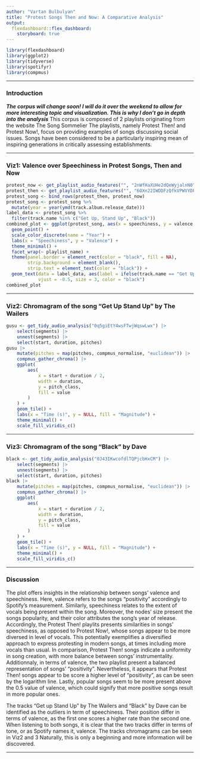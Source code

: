 ```yaml
---
author: "Vartan Bulbulyan"
title: "Protest Songs Then and Now: A Comparative Analysis"
output: 
  flexdashboard::flex_dashboard:
    storyboard: true
---
```

```r
library(flexdashboard)
library(ggplot2)
library(tidyverse)
library(spotifyr)
library(compmus)
```
---

### Introduction
***The corpus will change soon! I will do it over the weekend to allow for more interesting topic and visualization. This is why I don't go in depth into the analysis***
This corpus is composed of 2 playlists originating from the website The Song Sommelier The playlists, namely Protest Then! and Protest Now!, focus on providing examples of songs discussing social issues. Songs have been considered to be a particularly inspiring mean of inspiring generations in critically assessing establishments.

---

### Viz1: Valence over Speechiness in Protest Songs, Then and Now 
```r
protest_now <- get_playlist_audio_features("", "2nWfHaXUHe2dQeWyjalnN0")
protest_then <- get_playlist_audio_features("", "6OXn22IWDDFzQfkVPWVYDF")
protest_song <- bind_rows(protest_then, protest_now)
protest_song <- protest_song %>%
  mutate(year = year(ymd(track.album.release_date)))
label_data <- protest_song %>%
  filter(track.name %in% c("Get Up, Stand Up", "Black"))
combined_plot <- ggplot(protest_song, aes(x = speechiness, y = valence, color = factor(year), size = track.popularity)) +
  geom_point() +
  scale_color_discrete(name = "Year") +
  labs(x = "Speechiness", y = "Valence") +
  theme_minimal() +
  facet_wrap(~ playlist_name) +
  theme(panel.border = element_rect(color = "black", fill = NA),
        strip.background = element_blank(),
        strip.text = element_text(color = "black")) +
  geom_text(data = label_data, aes(label = ifelse(track.name == "Get Up, Stand Up", "The Wailers", "Dave")), 
            vjust = -0.5, size = 3, color = "black")
combined_plot
``` 

---

### Viz2: Chromagram of the song "Get Up Stand Up" by The Wailers

```r
gusu <- get_tidy_audio_analysis("0q5giEtY4wsFTwjWqswLwx") |>
    select(segments) |>
    unnest(segments) |>
    select(start, duration, pitches)
gusu |>
    mutate(pitches = map(pitches, compmus_normalise, "euclidean")) |>
    compmus_gather_chroma() |> 
    ggplot(
        aes(
            x = start + duration / 2,
            width = duration,
            y = pitch_class,
            fill = value
        )
    ) +
    geom_tile() +
    labs(x = "Time (s)", y = NULL, fill = "Magnitude") +
    theme_minimal() +
    scale_fill_viridis_c()
```

---

### Viz3: Chromagram of the song "Black" by Dave

```r
black <- get_tidy_audio_analysis("0J43IKwcofdlTQPjcbHxCM") |>
    select(segments) |>
    unnest(segments) |>
    select(start, duration, pitches)
black |>
    mutate(pitches = map(pitches, compmus_normalise, "euclidean")) |>
    compmus_gather_chroma() |> 
    ggplot(
        aes(
            x = start + duration / 2,
            width = duration,
            y = pitch_class,
            fill = value
        )
    ) +
    geom_tile() +
    labs(x = "Time (s)", y = NULL, fill = "Magnitude") +
    theme_minimal() +
    scale_fill_viridis_c()
```

---

### Discussion
The plot offers insights in the relationship between songs' valence and speechiness. Here, valence refers to the songs "positivity" accordingly to Spotify's measurement. Similarly, speechiness relates to the extent of vocals being present within the song. Moreover, the nodes' size present the songs popularity, and their color attributes the song's year of release. Accordingly, the Protest Then! playlits presents similarities in songs' speechiness, as opposed to Protest Now!, whose songs appear to be more diversed in level of vocals. This potentially exemplifies a diversified approach to express protesting in modern songs, at times including more vocals than usual. In comparison, Protest Then! songs indicate a uniformity in song creation, with more balance between songs' instrumentality. Additionnaly, in terms of valence, the two playlist present a balanced representation of songs' "positivity". Nevertheless, it appears that Protest Then! songs appear to be score a higher level of "positivity", as can be seen by the logarithm line. Lastly, popular songs seem to be more present above the 0.5 value of valence, which could signify that more positive songs result in more popular ones. 

The tracks "Get up Stand Up" by The Wailers and "Black" by Dave can be identified as the outliers in term of speechiness. Their position differ in terms of valence, as the first one scores a higher rate than the second one. When listening to both songs, it is clear that the two tracks differ in terms of tone, or as Spotify names it, valence. The tracks chromagrams can be seen in Viz2 and 3
Naturally, this is only a beginning and more information will be discovered.

---


